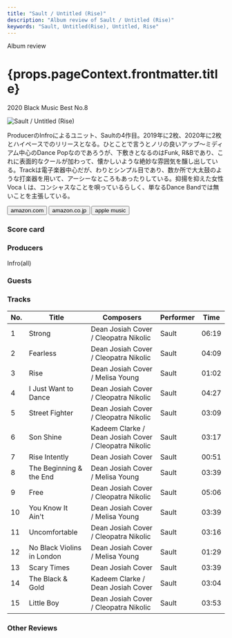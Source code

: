 ```yaml
---
title: "Sault / Untitled (Rise)"
description: "Album review of Sault / Untitled (Rise)"
keywords: "Sault, Untitled(Rise), Untitled, Rise"
---
```







<p className="largeP">Album review</p>
<h1 className="h1--no--margin">{props.pageContext.frontmatter.title}</h1>
<p className="largeP">
  <Link to="/best50/2020/">2020 Black Music Best No.8</Link>
</p>

<Row  className="image-card-group">
	<Column colMd={"3"} colLg={"4"} noGutterMdLeft="">
       <ImageCard>

![Sault / Untitled (Rise)](../../images/cd/sault1L.jpg)

</ImageCard>
	</Column>
	<Column colMd={"4"} colLg={"8"} noGutterMdLeft="">
	<p>
	ProducerのInfroによるユニット、Saultの4作目。2019年に2枚、2020年に2枚とハイペースでのリリースとなる。ひとことで言うとノリの良いアップ～ミディアム中心のDance Popなのであろうが、下敷きとなるのはFunk, R&Bであり、これに表面的なクールが加わって、懐かしいような絶妙な雰囲気を醸し出している。Trackは電子楽器中心だが、わりとシンプル目であり、数か所で大太鼓のような打楽器を用いて、アーシーなところもあったりしている。抑揚を抑えた女性Vocaｌは、コンシャスなことを唄っているらしく、単なるDance Bandでは無いことを主張している。
	</p>
	<div>
	  <Button className="button-right-mergin"  href="https://amzn.to/3ljiEAL" kind="primary" size="small" renderIcon={ArrowUpRight24}>
      amazon.com
    </Button>
    <Button className="button-right-mergin"  href="https://amzn.to/2Ve7RNt" kind="secondary" size="small" renderIcon={ArrowUpRight24}>
      amazon.co.jp
    </Button>
		<Button className="button-right-mergin"  href="https://apple.co/36ihVLS" kind="tertiary" size="small" renderIcon={ArrowUpRight24}>
      apple music
    </Button>
	</div>
	</Column>
</Row>
<Row >
	<Column colMd={"4"} colLg={"4"} noGutterMdLeft="">
<div>
  <h3>Score card</h3>
	<SliderJS1 value="5" />
  <SliderJS2 value="2" />
	<SliderJS3 value="1" />
  <SliderJS4 value="9" />
</div>
</Column>
<Column colMd={"8"} colLg={"8"} noGutterMdLeft="">
<div>
<h3>Producers</h3>
<p>
Infro(all)
</p>
<h3>Guests</h3>
<p>
</p>
</div>
</Column>
</Row>

<h3>Tracks</h3>

| No. | Title                      | Composers                                             | Performer | Time  |
| --- | -------------------------- | ----------------------------------------------------- | --------- | ----- |
| 1   | Strong                     | Dean Josiah Cover / Cleopatra Nikolic                 | Sault     | 06:19 |
| 2   | Fearless                   | Dean Josiah Cover / Cleopatra Nikolic                 | Sault     | 04:09 |
| 3   | Rise                       | Dean Josiah Cover / Melisa Young                      | Sault     | 01:02 |
| 4   | I Just Want to Dance       | Dean Josiah Cover / Cleopatra Nikolic                 | Sault     | 04:27 |
| 5   | Street Fighter             | Dean Josiah Cover / Cleopatra Nikolic                 | Sault     | 03:09 |
| 6   | Son Shine                  | Kadeem Clarke / Dean Josiah Cover / Cleopatra Nikolic | Sault     | 03:17 |
| 7   | Rise Intently              | Dean Josiah Cover                                     | Sault     | 00:51 |
| 8   | The Beginning & the End    | Dean Josiah Cover / Melisa Young                      | Sault     | 03:39 |
| 9   | Free                       | Dean Josiah Cover / Cleopatra Nikolic                 | Sault     | 05:06 |
| 10  | You Know It Ain't          | Dean Josiah Cover / Melisa Young                      | Sault     | 03:39 |
| 11  | Uncomfortable              | Dean Josiah Cover / Cleopatra Nikolic                 | Sault     | 03:16 |
| 12  | No Black Violins in London | Dean Josiah Cover / Melisa Young                      | Sault     | 01:29 |
| 13  | Scary Times                | Dean Josiah Cover                                     | Sault     | 03:39 |
| 14  | The Black & Gold           | Kadeem Clarke / Dean Josiah Cover                     | Sault     | 03:04 |
| 15  | Little Boy                 | Dean Josiah Cover / Cleopatra Nikolic                 | Sault     | 03:53 |

<h3>Other Reviews</h3>

<Row>
  <Column colMd={3} colLg={3} noGutterMdLeft>
    <Review1 />
  </Column>
</Row>

<Row>
  <Column colMd={3} colLg={3} noGutterMdLeft>
    <Review2_1 />
  </Column>
</Row>
